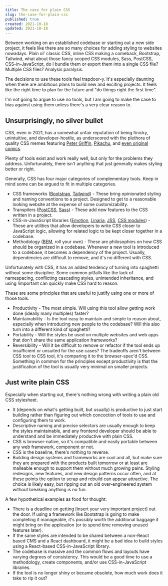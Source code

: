 ```yaml
---
title: The case for plain CSS
slug: the-case-for-plain-css
published: true
created: 2021-10-18
updated: 2021-10-18
---
```


Between working on an established codebase or starting out a new side project, it feels like there are so many choices for adding styling to websites nowadays. Plain ol' classic CSS, inline CSS making a comeback, Bootstrap, Tailwind, what about those fancy scoped CSS modules, Sass, PostCSS, CSS-in-JavaScript, do I bundle them or export them into a single CSS file? Multiple CSS files? Analysis paralysis.

The decisions to use these tools feel trapdoor-y. It's especially daunting when there are ambitious plans to build new and exciting projects. It feels like the right time to plan for the future and "do things right the first time".

I'm not going to argue to use no tools, but I am going to make the case to bias against using them unless there's a very clear reason to.

## Unsurprisingly, no silver bullet

CSS, even in 2021, has a somewhat unfair reputation of being finicky, unintuitive, and developer-hostile, as underscored with the plethora of quality CSS memes featuring [Peter Griffin](https://web.archive.org/web/20210223044950/https://www.memecenter.com/fun/1247789/demonstration-of-working-with-css), [Pikachu](https://web.archive.org/web/20210223045251/https://onsizzle.com/i/me-lets-rewrite-the-css-my-website-web-development-is-e64b108c434b4f2cb9fff9d5797d2eda), and [even original comics](https://web.archive.org/web/20210223045040/https://vincentdnl.com/drawings/centering-a-div/).

Plenty of tools exist and work really well, but only for the problems they address. Unfortunately, there isn't anything that just generally makes styling better or right.

Generally, CSS has four major categories of complementary tools. Keep in mind some can be argued to fit in multiple categories.

- CSS frameworks ([Bootstrap](https://getbootstrap.com/), [Tailwind](https://tailwindcss.com/)) - These bring opinionated styling and naming conventions to a project. Designed to get to a reasonable looking website at the expense of some customizability.
- Transpilers ([PostCSS](https://postcss.org/), [Sass](https://sass-lang.com/)) - These add new features to the CSS written in a project.
- CSS-in-JavaScript libraries ([Emotion](https://emotion.sh/), [Linaria](https://github.com/callstack/linaria), [JSS](https://cssinjs.org/), [CSS modules](https://github.com/css-modules/css-modules)) - These are utilities that allow developers to write CSS closer to JavaScript logic, allowing for related logic to be kept closer together in a codebase.
- Methodology ([BEM](http://getbem.com/), roll your own) - These are philosophies on how CSS should be organized in a codebase.
Whenever a new tool is introduced to a codebase, it becomes a dependency of the project. Usually, dependencies are difficult to remove, and it's no different with CSS.

Unfortunately with CSS, it has an added tendency of turning into spaghetti without some discipline. Some common pitfalls like the lack of namespacing, conflicting cascading styles, unintended inheritance, and using !important can quickly make CSS hard to reason.

These are some principles that are useful to justify using one or more of those tools.

- Productivity - The most simple. Will using this tool allow getting work done (ideally many multiples) faster?
- Maintainability - Is the tool easy to maintain and simple to reason about, especially when introducing new people to the codebase? Will this also turn into a different kind of spaghetti?
- Portability - Will the styles be used on multiple websites and web apps that don't share the same application frameworks?
- Reversibility - Will it be difficult to remove or refactor if the tool ends up insufficient or unsuited for the use cases?
The tradeoffs aren't between CSS tool to CSS tool, it's comparing it to the browser-spec'd CSS. Something in common for the principles except productivity is that the justification of the tool is usually very minimal on smaller projects.

## Just write plain CSS
Especially when starting out, there's nothing wrong with writing a plain old CSS stylesheet.

- It (depends on what's getting built, but usually) is productive to just start building rather than figuring out which concoction of tools to use and configuring them to work.
- Descriptive naming and precise selectors are usually enough to keep the styles maintainable, and any frontend developer should be able to understand and be immediately productive with plain CSS.
- CSS is browser-native, so it's compatible and easily portable between any web framework, component or not.
- CSS is the baseline, there's nothing to reverse.
- Building design systems and frameworks are cool and all, but make sure they are prepared with the products built tomorrow or at least are malleable enough to support them without much growing pains. Styling redesigns, new features, and new design patterns occur often, and at these points the option to scrap and rebuild can appear attractive. The choice is likely easy, but ripping out an old over-engineered system without breaking anything is no fun.

A few hypothetical examples as food for thought:

- There is a deadline on getting [insert your very important project] out the door. If using a framework like Bootstrap is going to make completing it manageable, it's possibly worth the additional baggage it might bring on the application (or to spend time removing unused features later).
- If the same styles are intended to be shared between a non-React based CMS and a React dashboard, it might be a bad idea to build styles using a React-based CSS-in-JavaScript library.
- The codebase is massive and the common flows and layouts have varying degrees of consistency. This would be a good time to use a methodology, create components, and/or use CSS-in-JavaScript libraries.
- If the tool is no longer shiny or became obsolete, how much work does it take to rip it out?
